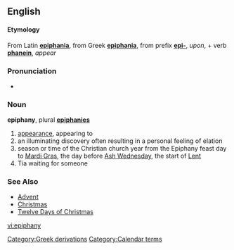 {{see|Epiphany}}
==English==
====Etymology====
From Latin '''[[epiphania]]''', from Greek '''[[epiphania]]''', from prefix '''[[epi-]]''', ''upon'', + verb '''[[phanein]]''', ''appear''

===Pronunciation===
*{{audio|en-us-epiphany.ogg|Audio (US)}}

===Noun===
'''epiphany''', plural '''[[epiphanies]]'''
# [[appearance]], appearing to
# an illuminating discovery often resulting in a personal feeling of elation
# season or time of the Christian church year from the Epiphany feast day to [[Mardi Gras]], the day before [[Ash Wednesday]], the start of [[Lent]]
# Tia waiting for someone

===See Also===
*[[Advent]]
*[[Christmas]]
*[[Twelve Days of Christmas]]

[[Category:Greek derivations]]
[[Category:Calendar terms]]

[[vi:epiphany]]